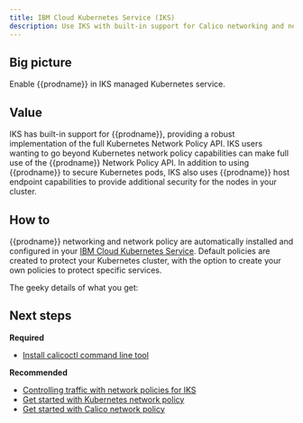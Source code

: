 ```yaml
---
title: IBM Cloud Kubernetes Service (IKS)
description: Use IKS with built-in support for Calico networking and network policy.
---
```


## Big picture

Enable {{prodname}} in IKS managed Kubernetes service.

## Value

IKS has built-in support for {{prodname}}, providing a robust implementation of the full Kubernetes Network Policy API. IKS users wanting to go beyond Kubernetes network policy capabilities can make full use of the {{prodname}} Network Policy API. In addition to using {{prodname}} to secure Kubernetes pods, IKS also uses {{prodname}} host endpoint capabilities to provide additional security for the nodes in your cluster.

## How to

{{prodname}} networking and network policy are automatically installed and configured in your [IBM Cloud Kubernetes Service](https://www.ibm.com/cloud/container-service/). Default policies are created to protect your Kubernetes cluster, with the option to create your own policies to protect specific services.

The geeky details of what you get:

<GeekDetails details='Policy:Calico,IPAM:Calico,CNI:Calico,Cross-subnet:IPIP,Routing:BGP,Datastore:Kubernetes' />

## Next steps

**Required**

- [Install calicoctl command line tool](../../../maintenance/calicoctl/install.mdx)

**Recommended**

- [Controlling traffic with network policies for IKS](https://cloud.ibm.com/docs/containers?topic=containers-network_policies)
- [Get started with Kubernetes network policy](../../../security/get-started/kubernetes-policy/kubernetes-network-policy.mdx)
- [Get started with Calico network policy](../../../security/get-started/calico-policy/calico-network-policy.mdx)
